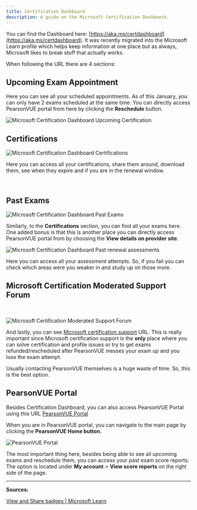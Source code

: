 ```yaml
---
title: Certification Dashboard
description: A guide on the Microsoft Certification Dashboard.
---
```


You can find the Dashboard here: [https://aka.ms/certdashboard](https://aka.ms/certdashboard). It was recently migrated into the Microsoft Learn profile which helps keep information at one place but as always, Microsoft likes to break stuff that actually works.

When following the URL there are 4 sections:

## Upcoming Exam Appointment

Here you can see all your scheduled appointments. As of this January, you can only have 2 exams scheduled at the same time. You can directly access PearsonVUE portal from here by clicking the **Reschedule** button.

<img src="/upcomingexam.png" alt="Microsoft Certification Dashboard Upcoming Certification"/>

## Certifications

<img src="/dashboardcertifications.png" alt="Microsoft Certification Dashboard Certifications"/>

Here you can access all your certifications, share them around, download them, see when they expire and if you are in the renewal window.

&#x200B;

## Past Exams

<img src="/dashboardexams.png" alt="Microsoft Certification Dashboard Past Exams"/>

Similarly, to the **Certifications** section, you can find all your exams here. One added bonus is that this is another place you can directly access PearsonVUE portal from by choosing the **View details on provider site**.

<img src="/dashboardassessments.png" alt="Microsoft Certification Dashboard Past renewal assessments"/>

Here you can access all your assessment attempts. So, if you fail you can check which areas were you weaker in and study up on those more.

## Microsoft Certification Moderated Support Forum

&#x200B;

<img src="/dashboardsupport.png" alt="Microsoft Certification Moderated Support Forum"/>

And lastly, you can see [Microsoft certification support](https://trainingsupport.microsoft.com/en-us/mcp/forum) URL. This is really important since Microsoft certification support is the **only** place where you can solve certification and profile issues or try to get exams refunded/rescheduled after PearsonVUE messes your exam up and you lose the exam attempt.

Usually contacting PearsonVUE themselves is a huge waste of time. So, this is the best option.

## PearsonVUE Portal

Besides Certification Dashboard, you can also access PearsonVUE Portal using this URL [PearsonVUE Portal](https://wsr.pearsonvue.com/testtaker/registration/Dashboard/MICROSOFT)

When you are in PearsonVUE portal, you can navigate to the main page by clicking the **PearsonVUE Home button.**

<img src="/pearsonvueportal.png" alt="PearsonVUE Portal"/>

The most important thing here, besides being able to see all upcoming exams and reschedule them, you can access your past exam score reports. The option is located under **My account** \> **View score reports** on the right side of the page.

---

**Sources:**

[View and Share badges | Microsoft Learn](https://learn.microsoft.com/en-us/certifications/view-use-share-certificates-badges?WT.mc_id=studentamb_165290)
